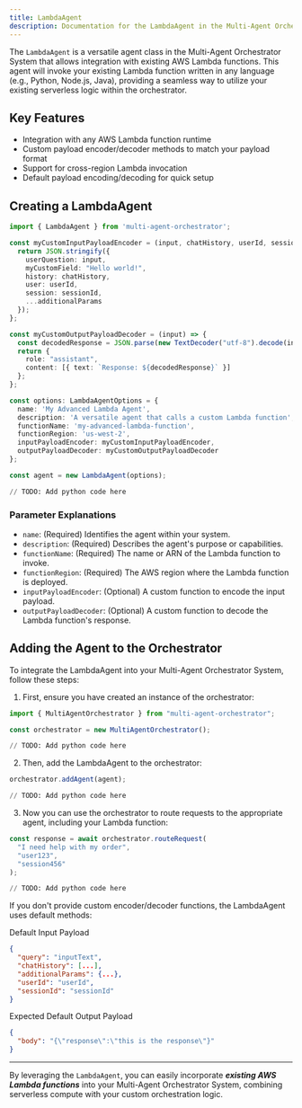 ```yaml
---
title: LambdaAgent
description: Documentation for the LambdaAgent in the Multi-Agent Orchestrator System
---
```



The `LambdaAgent` is a versatile agent class in the Multi-Agent Orchestrator System that allows integration with existing AWS Lambda functions. This agent will invoke your existing Lambda function written in any language (e.g., Python, Node.js, Java), providing a seamless way to utilize your existing serverless logic within the orchestrator.

## Key Features

- Integration with any AWS Lambda function runtime
- Custom payload encoder/decoder methods to match your payload format
- Support for cross-region Lambda invocation
- Default payload encoding/decoding for quick setup

## Creating a LambdaAgent



<Tabs syncKey="runtime">
  <TabItem label="Typescript"  icon="seti:typescript" color="blue" >


```typescript
import { LambdaAgent } from 'multi-agent-orchestrator';

const myCustomInputPayloadEncoder = (input, chatHistory, userId, sessionId, additionalParams) => {
  return JSON.stringify({
    userQuestion: input,
    myCustomField: "Hello world!",
    history: chatHistory,
    user: userId,
    session: sessionId,
    ...additionalParams
  });
};

const myCustomOutputPayloadDecoder = (input) => {
  const decodedResponse = JSON.parse(new TextDecoder("utf-8").decode(input.Payload)).body;
  return {
    role: "assistant",
    content: [{ text: `Response: ${decodedResponse}` }]
  };
};

const options: LambdaAgentOptions = {
  name: 'My Advanced Lambda Agent',
  description: 'A versatile agent that calls a custom Lambda function',
  functionName: 'my-advanced-lambda-function',
  functionRegion: 'us-west-2',
  inputPayloadEncoder: myCustomInputPayloadEncoder,
  outputPayloadDecoder: myCustomOutputPayloadDecoder
};

const agent = new LambdaAgent(options);
```
  </TabItem>
  <TabItem label="Python" icon="seti:python">

```python
// TODO: Add python code here
```

  </TabItem>
</Tabs>



### Parameter Explanations

- `name`: (Required) Identifies the agent within your system.
- `description`: (Required) Describes the agent's purpose or capabilities.
- `functionName`: (Required) The name or ARN of the Lambda function to invoke.
- `functionRegion`: (Required) The AWS region where the Lambda function is deployed.
- `inputPayloadEncoder`: (Optional) A custom function to encode the input payload.
- `outputPayloadDecoder`: (Optional) A custom function to decode the Lambda function's response.

## Adding the Agent to the Orchestrator

To integrate the LambdaAgent into your Multi-Agent Orchestrator System, follow these steps:

1. First, ensure you have created an instance of the orchestrator:

<Tabs syncKey="runtime">
  <TabItem label="Typescript"  icon="seti:typescript" color="blue" >

```typescript
import { MultiAgentOrchestrator } from "multi-agent-orchestrator";

const orchestrator = new MultiAgentOrchestrator();
```

  </TabItem>
  <TabItem label="Python" icon="seti:python">

```python
// TODO: Add python code here
```

  </TabItem>
</Tabs>



2. Then, add the LambdaAgent to the orchestrator:

<Tabs syncKey="runtime">
  <TabItem label="Typescript"  icon="seti:typescript" color="blue" >

```typescript
orchestrator.addAgent(agent);
```
  </TabItem>
  <TabItem label="Python" icon="seti:python">

```python
// TODO: Add python code here
```

  </TabItem>
</Tabs>


3. Now you can use the orchestrator to route requests to the appropriate agent, including your Lambda function:

<Tabs syncKey="runtime">
  <TabItem label="Typescript"  icon="seti:typescript" color="blue" >

```typescript
const response = await orchestrator.routeRequest(
  "I need help with my order",
  "user123",
  "session456"
);
```
  </TabItem>
  <TabItem label="Python" icon="seti:python">

```python
// TODO: Add python code here
```

  </TabItem>
</Tabs>


If you don't provide custom encoder/decoder functions, the LambdaAgent uses default methods:

Default Input Payload

```json
{
  "query": "inputText",
  "chatHistory": [...],
  "additionalParams": {...},
  "userId": "userId",
  "sessionId": "sessionId"
}
```

Expected Default Output Payload

```json
{
  "body": "{\"response\":\"this is the response\"}"
}
```

---

By leveraging the `LambdaAgent`, you can easily incorporate ***existing AWS Lambda functions*** into your Multi-Agent Orchestrator System, combining serverless compute with your custom orchestration logic.

